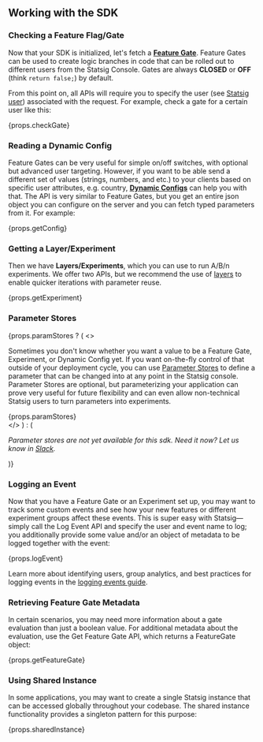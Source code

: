## Working with the SDK

### Checking a Feature Flag/Gate

Now that your SDK is initialized, let's fetch a [**Feature Gate**](/feature-gates/overview). Feature Gates can be used to create logic branches in code that can be rolled out to different users from the Statsig Console. Gates are always **CLOSED** or **OFF** (think `return false;`) by default.

From this point on, all APIs will require you to specify the user (see [Statsig user](#statsig-user)) associated with the request. For example, check a gate for a certain user like this:

<div>{props.checkGate}</div>

### Reading a Dynamic Config

Feature Gates can be very useful for simple on/off switches, with optional but advanced user targeting. However, if you want to be able send a different set of values (strings, numbers, and etc.) to your clients based on specific user attributes, e.g. country, [**Dynamic Configs**](/dynamic-config) can help you with that. The API is very similar to Feature Gates, but you get an entire json object you can configure on the server and you can fetch typed parameters from it. For example:

<div>{props.getConfig}</div>

### Getting a Layer/Experiment

Then we have **Layers/Experiments**, which you can use to run A/B/n experiments. We offer two APIs, but we recommend the use of [layers](/layers) to enable quicker iterations with parameter reuse.

<div>{props.getExperiment}</div>

### Parameter Stores

{props.paramStores ? (
  <>
    <p>
      Sometimes you don't know whether you want a value to be a Feature Gate, Experiment, or Dynamic Config yet. If you want on-the-fly control of that outside of your deployment cycle,
      you can use <a href="/client/concepts/parameter-stores/">Parameter Stores</a> to define a parameter that can be changed into at any point in the Statsig console. Parameter Stores are optional, but parameterizing your application can prove very useful for future flexibility and can even allow non-technical Statsig users to turn parameters into experiments.
    </p>
    <div>{props.paramStores}</div>
  </>
) : (
  <p><em>Parameter stores are not yet available for this sdk.  Need it now? Let us know in <a href="https://statsig.com/slack">Slack</a>.</em></p>
)}

### Logging an Event

Now that you have a Feature Gate or an Experiment set up, you may want to track some custom events and see how your new features or different experiment groups affect these events. This is super easy with Statsig—simply call the Log Event API and specify the user and event name to log; you additionally provide some value and/or an object of metadata to be logged together with the event:

<div>{props.logEvent}</div>

Learn more about identifying users, group analytics, and best practices for logging events in the [logging events guide](/guides/logging-events).

### Retrieving Feature Gate Metadata

In certain scenarios, you may need more information about a gate evaluation than just a boolean value. For additional metadata about the evaluation, use the Get Feature Gate API, which returns a FeatureGate object:

<div>{props.getFeatureGate}</div>

### Using Shared Instance

In some applications, you may want to create a single Statsig instance that can be accessed globally throughout your codebase. The shared instance functionality provides a singleton pattern for this purpose:

<div>{props.sharedInstance}</div>
